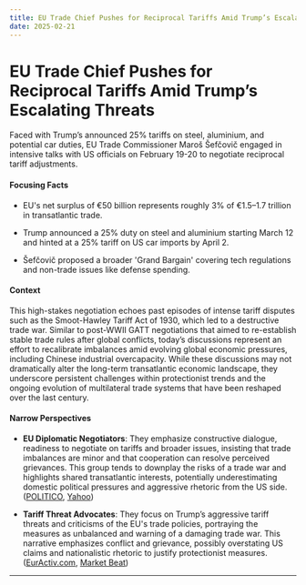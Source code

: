 ```yaml
---
title: EU Trade Chief Pushes for Reciprocal Tariffs Amid Trump’s Escalating Threats
date: 2025-02-21
---
```


# EU Trade Chief Pushes for Reciprocal Tariffs Amid Trump’s Escalating Threats

Faced with Trump’s announced 25% tariffs on steel, aluminium, and potential car duties, EU Trade Commissioner Maroš Šefčovič engaged in intensive talks with US officials on February 19-20 to negotiate reciprocal tariff adjustments.

#### Focusing Facts

- EU's net surplus of €50 billion represents roughly 3% of €1.5–1.7 trillion in transatlantic trade.

- Trump announced a 25% duty on steel and aluminium starting March 12 and hinted at a 25% tariff on US car imports by April 2.

- Šefčovič proposed a broader 'Grand Bargain' covering tech regulations and non-trade issues like defense spending.

#### Context

This high-stakes negotiation echoes past episodes of intense tariff disputes such as the Smoot-Hawley Tariff Act of 1930, which led to a destructive trade war. Similar to post-WWII GATT negotiations that aimed to re-establish stable trade rules after global conflicts, today’s discussions represent an effort to recalibrate imbalances amid evolving global economic pressures, including Chinese industrial overcapacity. While these discussions may not dramatically alter the long-term transatlantic economic landscape, they underscore persistent challenges within protectionist trends and the ongoing evolution of multilateral trade systems that have been reshaped over the last century.

#### Narrow Perspectives

- **EU Diplomatic Negotiators**: They emphasize constructive dialogue, readiness to negotiate on tariffs and broader issues, insisting that trade imbalances are minor and that cooperation can resolve perceived grievances. This group tends to downplay the risks of a trade war and highlights shared transatlantic interests, potentially underestimating domestic political pressures and aggressive rhetoric from the US side. ([POLITICO](https://www.politico.com/news/2025/02/19/eu-ready-to-negotiate-on-car-tariffs-with-trump-trade-commissioner-says-00204941), [Yahoo](https://www.yahoo.com/news/eu-ready-negotiate-car-tariffs-215051185.html))

- **Tariff Threat Advocates**: They focus on Trump’s aggressive tariff threats and criticisms of the EU's trade policies, portraying the measures as unbalanced and warning of a damaging trade war. This narrative emphasizes conflict and grievance, possibly overstating US claims and nationalistic rhetoric to justify protectionist measures. ([EurActiv.com](https://www.euractiv.com/section/economy-jobs/news/eu-trade-chief-downplays-surplus-with-the-us-as-a-drop-in-the-ocean/), [Market Beat](https://www.marketbeat.com/articles/eu-official-meets-with-trump-counterparts-to-resolve-tariff-threats-2025-02-20/))

---
